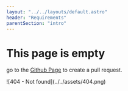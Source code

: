 ```yaml
---
layout: "../../layouts/default.astro"
header: "Requirements"
parentSection: "intro"
---
```


# This page is empty

go to the [Github Page](https://github.com/xefili/documentation) to create a pull request.

<div class="flex justify-center">
    ![404 - Not found](../../assets/404.png)
</div>